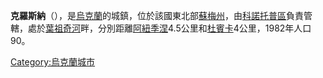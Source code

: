 '''克羅斯納'''（{{lang-uk|Кросна}}），是[[烏克蘭|烏克蘭]]的城鎮，位於該國東北部[[蘇梅州|蘇梅州]]，由[[科諾托普區|科諾托普區]]負責管轄，處於[[葉祖奇河|葉祖奇河]]畔，分別距離[[阿紐季涅_(科諾托普區)|阿紐季涅]]4.5公里和[[杜賓卡_(科諾托普區)|杜賓卡]]4公里，1982年人口90。

{{Ukraine-geo-stub}}
[[Category:烏克蘭城市|Category:烏克蘭城市]]